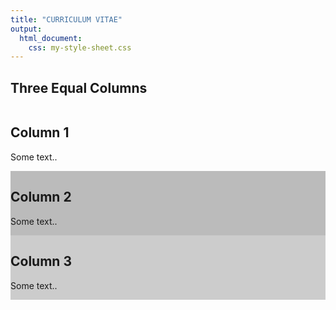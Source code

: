 ```yaml
---
title: "CURRICULUM VITAE"
output:
  html_document:
    css: my-style-sheet.css
---
```


<body>

<h2>Three Equal Columns</h2>

<div class="row">
<div class="column"> 
<h2>Column 1</h2>
<p>Some text..</p>
</div>
<div class="column" style="background-color:#bbb;">
<h2>Column 2</h2>
<p>Some text..</p>
</div>
<div class="column" style="background-color:#ccc;">
<h2>Column 3</h2>
<p>Some text..</p>
</div>
</div>

</body>
